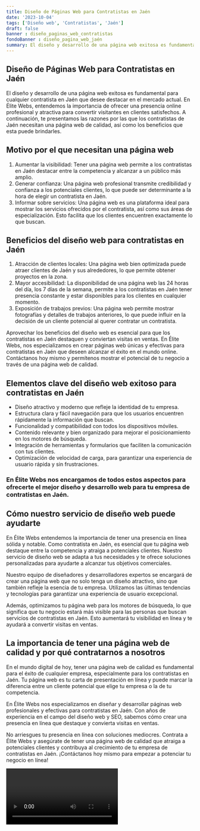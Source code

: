 ```yaml
---
title: Diseño de Páginas Web para Contratistas en Jaén
date: '2023-10-04'
tags: ['Diseño web', 'Contratistas', 'Jaén']
draft: false
banner : diseño_paginas_web_contratistas
fondoBanner : diseño_pagina_web_jaén
summary: El diseño y desarrollo de una página web exitosa es fundamental para cualquier contratista en Jaén que desee destacar en el mercado actual. En Élite Webs, entendemos la importancia de ofrecer una presencia online profesional y atractiva para convertir visitantes en clientes satisfechos. A continuación, te presentamos las razones por las que los contratistas de Jaén necesitan una página web de calidad, así como los beneficios que esta puede brindarles.
---
```


## Diseño de Páginas Web para Contratistas en Jaén

El diseño y desarrollo de una página web exitosa es fundamental para cualquier contratista en Jaén que desee destacar en el mercado actual. En Élite Webs, entendemos la importancia de ofrecer una presencia online profesional y atractiva para convertir visitantes en clientes satisfechos. A continuación, te presentamos las razones por las que los contratistas de Jaén necesitan una página web de calidad, así como los beneficios que esta puede brindarles.

## Motivo por el que necesitan una página web

1. Aumentar la visibilidad: Tener una página web permite a los contratistas en Jaén destacar entre la competencia y alcanzar a un público más amplio. 
2. Generar confianza: Una página web profesional transmite credibilidad y confianza a los potenciales clientes, lo que puede ser determinante a la hora de elegir un contratista en Jaén.
3. Informar sobre servicios: Una página web es una plataforma ideal para mostrar los servicios ofrecidos por el contratista, así como sus áreas de especialización. Esto facilita que los clientes encuentren exactamente lo que buscan.

## Beneficios del diseño web para contratistas en Jaén

1. Atracción de clientes locales: Una página web bien optimizada puede atraer clientes de Jaén y sus alrededores, lo que permite obtener proyectos en la zona.
2. Mayor accesibilidad: La disponibilidad de una página web las 24 horas del día, los 7 días de la semana, permite a los contratistas en Jaén tener presencia constante y estar disponibles para los clientes en cualquier momento.
3. Exposición de trabajos previos: Una página web permite mostrar fotografías y detalles de trabajos anteriores, lo que puede influir en la decisión de un cliente potencial al querer contratar un contratista. 

Aprovechar los beneficios del diseño web es esencial para que los contratistas en Jaén destaquen y conviertan visitas en ventas. En Élite Webs, nos especializamos en crear páginas web únicas y efectivas para contratistas en Jaén que deseen alcanzar el éxito en el mundo online. Contáctanos hoy mismo y permítenos mostrar el potencial de tu negocio a través de una página web de calidad.

<GifSeo />

<Cta />

## Elementos clave del diseño web exitoso para contratistas en Jaén

- Diseño atractivo y moderno que refleje la identidad de tu empresa.
- Estructura clara y fácil navegación para que los usuarios encuentren rápidamente la información que buscan.
- Funcionalidad y compatibilidad con todos los dispositivos móviles.
- Contenido relevante y bien organizado para mejorar el posicionamiento en los motores de búsqueda.
- Integración de herramientas y formularios que faciliten la comunicación con tus clientes.
- Optimización de velocidad de carga, para garantizar una experiencia de usuario rápida y sin frustraciones.

### En Élite Webs nos encargamos de todos estos aspectos para ofrecerte el mejor diseño y desarrollo web para tu empresa de contratistas en Jaén.

## Cómo nuestro servicio de diseño web puede ayudarte

En Élite Webs entendemos la importancia de tener una presencia en línea sólida y notable. Como contratista en Jaén, es esencial que tu página web destaque entre la competencia y atraiga a potenciales clientes. Nuestro servicio de diseño web se adapta a tus necesidades y te ofrece soluciones personalizadas para ayudarte a alcanzar tus objetivos comerciales.

Nuestro equipo de diseñadores y desarrolladores expertos se encargará de crear una página web que no solo tenga un diseño atractivo, sino que también refleje la esencia de tu empresa. Utilizamos las últimas tendencias y tecnologías para garantizar una experiencia de usuario excepcional.

Además, optimizamos tu página web para los motores de búsqueda, lo que significa que tu negocio estará más visible para las personas que buscan servicios de contratistas en Jaén. Esto aumentará tu visibilidad en línea y te ayudará a convertir visitas en ventas.

## La importancia de tener una página web de calidad y por qué contratarnos a nosotros

En el mundo digital de hoy, tener una página web de calidad es fundamental para el éxito de cualquier empresa, especialmente para los contratistas en Jaén. Tu página web es tu carta de presentación en línea y puede marcar la diferencia entre un cliente potencial que elige tu empresa o la de tu competencia.

En Élite Webs nos especializamos en diseñar y desarrollar páginas web profesionales y efectivas para contratistas en Jaén. Con años de experiencia en el campo del diseño web y SEO, sabemos cómo crear una presencia en línea que destaque y convierta visitas en ventas.

No arriesgues tu presencia en línea con soluciones mediocres. Contrata a Élite Webs y asegúrate de tener una página web de calidad que atraiga a potenciales clientes y contribuya al crecimiento de tu empresa de contratistas en Jaén. ¡Contáctanos hoy mismo para empezar a potenciar tu negocio en línea!

<Video />

<CtaBot job='Contratistas' city='Jaén'/>

<Gmaps query='Jaén+españa+maps' />
